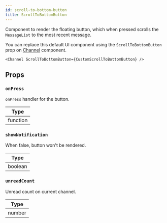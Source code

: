 ```yaml
---
id: scroll-to-bottom-button
title: ScrollToBottomButton
---
```


Component to render the floating button, which when pressed scrolls the `MessageList` to the most recent message.

You can replace this default UI component using the `ScrollToBottomButton` prop on [Channel](../core-components/channel.mdx) component.

```tsx
<Channel ScrollToBottomButton={CustomScrollToBottomButton} />
```

## Props

### `onPress`

`onPress` handler for the button.

| Type     |
| -------- |
| function |

### `showNotification`

When false, button won't be rendered.

| Type    |
| ------- |
| boolean |

### `unreadCount`

Unread count on current channel.

| Type   |
| ------ |
| number |
